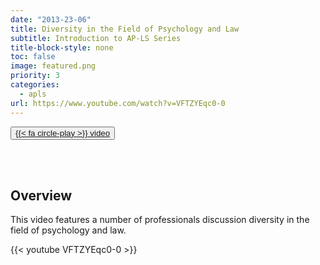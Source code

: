 ```yaml
---
date: "2013-23-06"
title: Diversity in the Field of Psychology and Law
subtitle: Introduction to AP-LS Series
title-block-style: none
toc: false
image: featured.png
priority: 3
categories:
  - apls
url: https://www.youtube.com/watch?v=VFTZYEqc0-0
---
```


<button type="button" class="btn btn-outline-success">
<a href="https://www.youtube.com/watch?v=VFTZYEqc0-0" target="_blank">{{< fa circle-play >}} video</a></button>
<br></br>

## Overview 

This video features a number of professionals discussion diversity in the field of psychology and law. 


{{< youtube VFTZYEqc0-0 >}}

